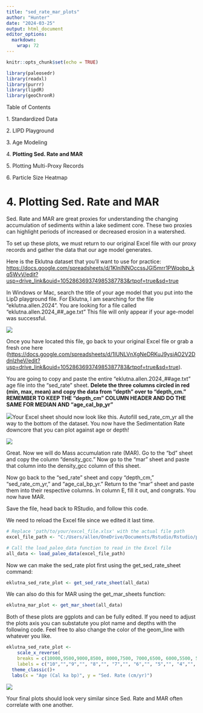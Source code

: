 ```yaml
---
title: "sed_rate_mar_plots"
author: "Hunter"
date: "2024-03-25"
output: html_document
editor_options: 
  markdown: 
    wrap: 72
---
```


```r
knitr::opts_chunk$set(echo = TRUE)
```

```r
library(paleosedr)
library(readxl)
library(purrr)
library(lipdR)
library(geoChronR)
```

Table of Contents

1\. Standardized Data

2\. LIPD Playground

3\. Age Modeling

4\. **Plotting Sed. Rate and MAR**

5\. Plotting Multi-Proxy Records

6\. Particle Size Heatmap

# 4. Plotting Sed. Rate and MAR

Sed. Rate and MAR are great proxies for understanding the changing
accumulation of sediments within a lake sediment core. These two proxies
can highlight periods of increased or decreased erosion in a watershed.

To set up these plots, we must return to our original Excel file with
our proxy records and gather the data that our age model generates.

Here is the Eklutna dataset that you'll want to use for practice:
<https://docs.google.com/spreadsheets/d/1KlnINNOccssJGl5mrr1PWqobp_kq5WvV/edit?usp=drive_link&ouid=105286369374985387783&rtpof=true&sd=true>

In Windows or Mac, search the title of your age model that you put into
the LipD playground file. For Eklutna, I am searching for the file
"eklutna.allen.2024". You are looking for a file called
"eklutna.allen.2024\_##\_age.txt" This file will only appear if your
age-model was successful.

![](images/mar_plotting_2.png)

Once you have located this file, go back to your original Excel file or
grab a fresh one here
(<https://docs.google.com/spreadsheets/d/1IUNLVnXgNeDRKuJ9ysiAO2V2DdnlzheV/edit?usp=drive_link&ouid=105286369374985387783&rtpof=true&sd=true>).

You are going to copy and paste the entire
"eklutna.allen.2024\_##age.txt" age file into the "sed_rate" sheet.
**Delete the three columns circled in red (min, max, mean) and copy the
data from "depth" over to "depth_cm." REMEMBER TO KEEP THE "depth_cm"
COLUMN HEADER AND DO THE SAME FOR MEDIAN AND "age_cal_bp_yr"**

![](images/mar_plotting_.png)Your Excel sheet should now look like this.
Autofill sed_rate_cm_yr all the way to the bottom of the dataset. You
now have the Sedimentation Rate downcore that you can plot against age
or depth!

![](images/mar_plotting_1.png)

Great. Now we will do Mass accumulation rate (MAR). Go to the "bd" sheet
and copy the column "density_gcc." Now go to the "mar" sheet and paste
that column into the density_gcc column of this sheet.

Now go back to the "sed_rate" sheet and copy "depth_cm,"
"sed_rate_cm_yr," and "age_cal_bp_yr." Return to the "mar" sheet and
paste them into their respective columns. In column E, fill it out, and
congrats. You now have MAR.

Save the file, head back to RStudio, and follow this code.

We need to reload the Excel file since we edited it last time.

```r
# Replace 'path/to/your/excel_file.xlsx' with the actual file path
excel_file_path <- "C:/Users/allen/OneDrive/Documents/Rstudio/Rstudio/paleosedr/extdata//yyyy.mm.dd_lakename_proxydata.xlsx"

# Call the load_paleo_data function to read in the Excel file
all_data <- load_paleo_data(excel_file_path)
```

Now we can make the sed_rate plot first using the get_sed_rate_sheet
command:

```r
eklutna_sed_rate_plot <- get_sed_rate_sheet(all_data)
```

We can also do this for MAR using the get_mar_sheets function:

```r
eklutna_mar_plot <- get_mar_sheet(all_data)
```

Both of these plots are ggplots and can be fully edited. If you need to
adjust the plots axis you can substatute you plot name and depths with
the following code. Feel free to also change the color of the geom_line
with whatever you like.

```r
eklutna_sed_rate_plot <- 
    scale_x_reverse(
    breaks = c(10000,9500,9000,8500, 8000,7500, 7000,6500, 6000,5500, 5000,4500, 4000,3500, 3000,2500, 2000,1500, 1000,500, 0),
    labels = c("10","","9","", "8","", "7","", "6","", "5","", "4","", "3","", "2","", "1","", "0")) +
  theme_classic()+
  labs(x = "Age (Cal ka bp)", y = "Sed. Rate (cm/yr)")
```

![](images/sed%20rate%20and%20MAR.png)

Your final plots should look very similar since Sed. Rate and MAR often
correlate with one another.
